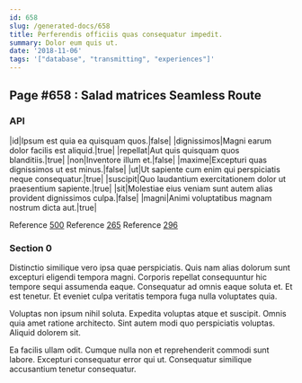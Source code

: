 ```yaml
---
id: 658
slug: /generated-docs/658
title: Perferendis officiis quas consequatur impedit.
summary: Dolor eum quis ut.
date: '2018-11-06'
tags: '["database", "transmitting", "experiences"]'
---
```

## Page #658 : Salad matrices Seamless Route

### API

|id|Ipsum est quia ea quisquam quos.|false|
|dignissimos|Magni earum dolor facilis est aliquid.|true|
|repellat|Aut quis quisquam quos blanditiis.|true|
|non|Inventore illum et.|false|
|maxime|Excepturi quas dignissimos ut est minus.|false|
|ut|Ut sapiente cum enim qui perspiciatis neque consequatur.|true|
|suscipit|Quo laudantium exercitationem dolor ut praesentium sapiente.|true|
|sit|Molestiae eius veniam sunt autem alias provident dignissimos culpa.|false|
|magni|Animi voluptatibus magnam nostrum dicta aut.|true|

Reference [500](/generated-docs/500)
Reference [265](/generated-docs/265)
Reference [296](/generated-docs/296)


### Section 0
Distinctio similique vero ipsa quae perspiciatis. Quis nam alias dolorum sunt excepturi eligendi tempora magni. Corporis repellat consequuntur hic tempore sequi assumenda eaque. Consequatur ad omnis eaque soluta et. Et est tenetur. Et eveniet culpa veritatis tempora fuga nulla voluptates quia.
 Voluptas non ipsum nihil soluta. Expedita voluptas atque et suscipit. Omnis quia amet ratione architecto. Sint autem modi quo perspiciatis voluptas. Aliquid dolorem sit.
 Ea facilis ullam odit. Cumque nulla non et reprehenderit commodi sunt labore. Excepturi consequatur error qui ut. Consequatur similique accusantium tenetur consequatur.
